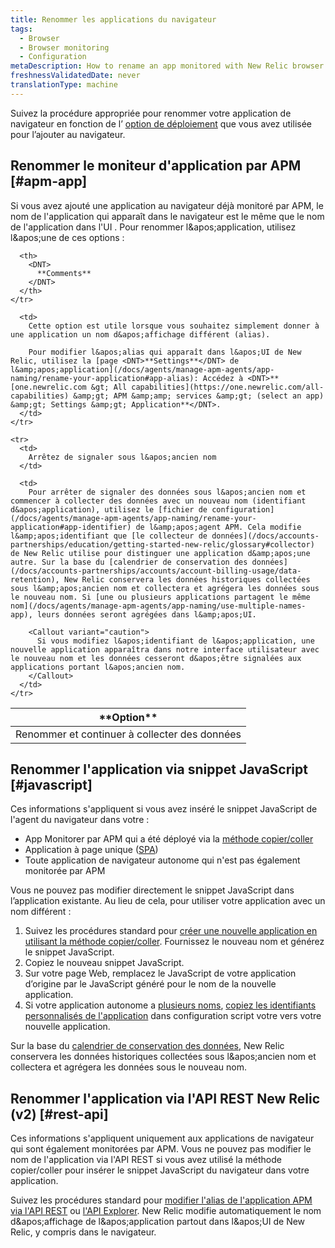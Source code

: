 ```yaml
---
title: Renommer les applications du navigateur
tags:
  - Browser
  - Browser monitoring
  - Configuration
metaDescription: How to rename an app monitored with New Relic browser monitoring.
freshnessValidatedDate: never
translationType: machine
---
```


Suivez la procédure appropriée pour renommer votre application de navigateur en fonction de l’ [option de déploiement](/docs/browser/new-relic-browser/installation-configuration/add-apps-new-relic-browser) que vous avez utilisée pour l’ajouter au navigateur.

## Renommer le moniteur d&apos;application par APM [#apm-app]

Si vous avez ajouté une application au navigateur déjà monitoré par APM, le nom de l&apos;application qui apparaît dans le navigateur est le même que le nom de l&apos;application dans l&apos;UI <InlinePopover type="apm" />. Pour renommer l&amp;apos;application, utilisez l&amp;apos;une de ces options :

<table>
  <thead>
    <tr>
      <th style={{ width: "200px" }}>
        <DNT>
          **Option**
        </DNT>
      </th>

      <th>
        <DNT>
          **Comments**
        </DNT>
      </th>
    </tr>
  </thead>

  <tbody>
    <tr>
      <td>
        Renommer et continuer à collecter des données
      </td>

      <td>
        Cette option est utile lorsque vous souhaitez simplement donner à une application un nom d&apos;affichage différent (alias).

        Pour modifier l&apos;alias qui apparaît dans l&apos;UI de New Relic, utilisez la [page <DNT>**Settings**</DNT> de l&amp;apos;application](/docs/agents/manage-apm-agents/app-naming/rename-your-application#app-alias): Accédez à <DNT>**[one.newrelic.com &gt; All capabilities](https://one.newrelic.com/all-capabilities) &amp;gt; APM &amp;amp; services &amp;gt; (select an app) &amp;gt; Settings &amp;gt; Application**</DNT>.
      </td>
    </tr>

    <tr>
      <td>
        Arrêtez de signaler sous l&apos;ancien nom
      </td>

      <td>
        Pour arrêter de signaler des données sous l&apos;ancien nom et commencer à collecter des données avec un nouveau nom (identifiant d&apos;application), utilisez le [fichier de configuration](/docs/agents/manage-apm-agents/app-naming/rename-your-application#app-identifier) de l&amp;apos;agent APM. Cela modifie l&amp;apos;identifiant que [le collecteur de données](/docs/accounts-partnerships/education/getting-started-new-relic/glossary#collector) de New Relic utilise pour distinguer une application d&amp;apos;une autre. Sur la base du [calendrier de conservation des données](/docs/accounts-partnerships/accounts/account-billing-usage/data-retention), New Relic conservera les données historiques collectées sous l&amp;apos;ancien nom et collectera et agrégera les données sous le nouveau nom. Si [une ou plusieurs applications partagent le même nom](/docs/agents/manage-apm-agents/app-naming/use-multiple-names-app), leurs données seront agrégées dans l&amp;apos;UI.

        <Callout variant="caution">
          Si vous modifiez l&apos;identifiant de l&apos;application, une nouvelle application apparaîtra dans notre interface utilisateur avec le nouveau nom et les données cesseront d&apos;être signalées aux applications portant l&apos;ancien nom.
        </Callout>
      </td>
    </tr>
  </tbody>
</table>

## Renommer l&apos;application via snippet JavaScript [#javascript]

Ces informations s&apos;appliquent si vous avez inséré le snippet JavaScript de l&apos;agent du navigateur dans votre :

* App Monitorer par APM qui a été déployé via la [méthode copier/coller](/docs/browser/new-relic-browser/installation-configuration/add-apps-new-relic-browser#copy-paste-app)
* Application à page unique ([SPA](/docs/browser/single-page-app-monitoring/get-started/add-apps-single-page-app-monitoring))
* Toute application de navigateur autonome qui n&apos;est pas également monitorée par APM

Vous ne pouvez pas modifier directement le snippet JavaScript dans l’application existante. Au lieu de cela, pour utiliser votre application avec un nom différent :

1. Suivez les procédures standard pour [créer une nouvelle application en utilisant la méthode copier/coller](/docs/browser/new-relic-browser/installation-configuration/add-apps-new-relic-browser#copy-paste-app). Fournissez le nouveau nom et générez le snippet JavaScript.
2. Copiez le nouveau snippet JavaScript.
3. Sur votre page Web, remplacez le JavaScript de votre application d’origine par le JavaScript généré pour le nom de la nouvelle application.
4. Si votre application autonome a [plusieurs noms](/docs/agents/manage-apm-agents/app-naming/use-multiple-names-app), [copiez les identifiants personnalisés de l&apos;application](/docs/browser/new-relic-browser/installation-configuration/copy-browser-monitoring-license-key-app-id) dans configuration script votre vers votre nouvelle application.

Sur la base du [calendrier de conservation des données](/docs/accounts-partnerships/accounts/account-billing-usage/data-retention), New Relic conservera les données historiques collectées sous l&amp;apos;ancien nom et collectera et agrégera les données sous le nouveau nom.

## Renommer l&apos;application via l&apos;API REST New Relic (v2) [#rest-api]

Ces informations s&apos;appliquent uniquement aux applications de navigateur qui sont également monitorées par APM. Vous ne pouvez pas modifier le nom de l&apos;application via l&apos;API REST si vous avez utilisé la méthode copier/coller pour insérer le snippet JavaScript du navigateur dans votre application.

Suivez les procédures standard pour [modifier l&apos;alias de l&apos;application APM via l&apos;API REST](/docs/apis/rest-api-v2/application-examples-v2/change-alias-your-application-v2) ou [l&apos;API Explorer](https://rpm.newrelic.com/api/explore/applications/update). New Relic modifie automatiquement le nom d&amp;apos;affichage de l&amp;apos;application partout dans l&amp;apos;UI de New Relic, y compris dans le navigateur.